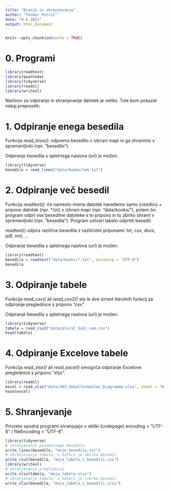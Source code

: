 ```yaml
---
title: "Branje in shranjevanje"
author: "Teodor Petrič"
date: "9 6 2021"
output: html_document
---
```


```r
knitr::opts_chunk$set(echo = TRUE)
```

# 0. Programi

```r
library(readtext)
library(quanteda)
library(tidyverse)
library(readxl)
library(writexl)

```

Načinov za odpiranje in shranjevanje datotek je veliko. Tule bom pokazal nekaj preprostih:


# 1. Odpiranje enega besedila

Funkcija *read_lines()*: odpremo besedilo v izbrani mapi in ga shranimo v spremenljivki (npr. "besedilo").

Odpiranje besedila s spletnega naslova (url) je možen.

```r
library(tidyverse)
besedilo = read_lines("data/books/tom.txt")

```


# 2. Odpiranje več besedil

Funkcija *readtext()*: če namesto imena datotek navedemo samo zvezdico + pripono datotek (npr. *.txt) v izbrani mapi (npr. "data/books/"), potem bo program odprl vse besedilne datoteke s to pripono in to zbirko shranil v spremenljivki (npr. "besedila"). Program ustvari tabelo odprtih besedil.

readtext() odpira različne besedila z različnimi priponami: txt, csv, docx, pdf, xml, ...

Odpiranje besedila s spletnega naslova (url) je možen.

```r
library(readtext)
besedila = readtext("data/books/*.txt", encoding = "UTF-8")
besedila

```


# 3. Odpiranje tabele

Funkcija *read_csv()* ali *read_csv2()* sta le dve izmed številnih funkcij za odpiranje preglednice s pripono "csv". 

Odpiranje besedila s spletnega naslova (url) je možen.

```r
library(tidyverse)
tabela = read_csv2("data/plural_Subj_sum.csv")
head(tabela)

```


# 4. Odpiranje Excelove tabele

Funkcija *read_xlsx()* ali *read_excel()* omogoča odpiranje Excelove preglednice s pripono "xlsx". 

```r
library(readxl)
excel = read_xlsx("data/S03_Vokalformanten_Diagramme.xlsx", sheet = "A1-4_alle")
head(excel)

```


# 5. Shranjevanje

Privzeto spodnji programi shranjujejo v obliki (codepage) encoding = "UTF-8" / fileEncoding = "UTF-8".

```r
library(tidyverse)
# shranjevanje posamičnega besedila
write_lines(besedilo, "moje_besedilo.txt")
# shranjevanje tabele, v kateri je zbirka besedil
write_csv2(besedila, "moja_tabela_z_besedili.csv")
library(writexl)
# shranjevanje preglednice
write_xlsx(tabela, "moja_tabela.xlsx")
# shranjevanje tabele, v kateri je zibrka besedil
write_xlsx(besedila, "moja_tabela_z_besedili.xlsx")

```

